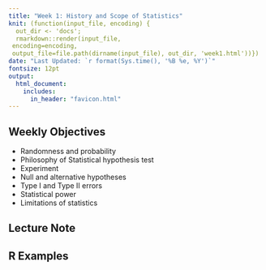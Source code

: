 ```yaml
---
title: "Week 1: History and Scope of Statistics"
knit: (function(input_file, encoding) {
  out_dir <- 'docs';
  rmarkdown::render(input_file,
 encoding=encoding,
 output_file=file.path(dirname(input_file), out_dir, 'week1.html'))})
date: "Last Updated: `r format(Sys.time(), '%B %e, %Y')`"
fontsize: 12pt
output: 
  html_document:
    includes:
      in_header: "favicon.html"
---
```


## Weekly Objectives

  * Randomness and probability
  * Philosophy of Statistical hypothesis test
  * Experiment  
  * Null and alternative hypotheses   
  * Type I and Type II errors
  * Statistical power
  * Limitations of statistics
  
## Lecture Note

## R Examples